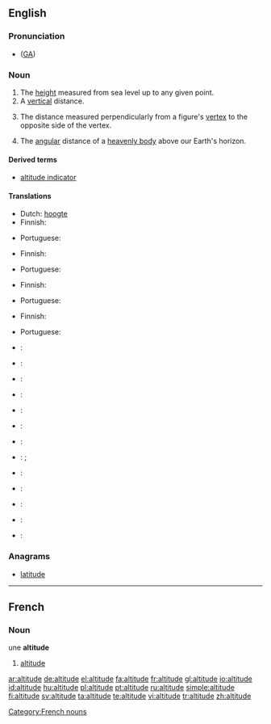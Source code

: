 ==English==
{{wikipedia}}
===Pronunciation===
*{{IPA|/ˈæltəˌtud/}} ([[w:General American|GA]])

===Noun===
{{en-noun}}

# The [[height]] measured from sea level up to any given point.
# A [[vertical]] distance.
# {{geometry}} The distance measured perpendicularly from a figure's [[vertex]] to the opposite side of the vertex.
# {{astronomy}} The [[angular]] distance of a [[heavenly body]] above our Earth's horizon.

====Derived terms====
* [[altitude indicator]]

====Translations====
{{trans-top|height measured from sea}}
* Dutch: [[hoogte]]
* Finnish: {{t-|fi|korkeus}}
{{trans-mid}}
* Portuguese: {{t+|pt|altitude|f}}
{{trans-bottom}}

{{trans-top|distance measured upwards}}
* Finnish: {{t-|fi|korkeus}}
{{trans-mid}}
* Portuguese: {{t+|pt|altitude|f}}
{{trans-bottom}}

{{trans-top|distance measured perpendicularly from a figure's vertex to the opposite side of the vertex}}
* Finnish: {{t-|fi|korkeus}}
{{trans-mid}}
* Portuguese: {{t+|pt|altitude|f}}
{{trans-bottom}}

{{trans-top|distance measured angularly of a heavenly body}}
* Finnish: {{t-|fi|korkeus}}
{{trans-mid}}
* Portuguese: {{t+|pt|altitude|f}}
{{trans-bottom}}

{{checktrans-top}}
* {{ttbc|Chinese}}: {{t-|cmn|海拔|sc=Hani|xs=Mandarin}}
* {{ttbc|Dutch}}: {{t+|nl|hoogte}}
* {{ttbc|Esperanto}}: {{t|eo|alteco|xs=Esperanto}}
* {{ttbc|French}}: {{t+|fr|altitude|f}}
* {{ttbc|German}}: {{t+|de|Höhe}}
* {{ttbc|Interlingua}}: {{t-|ia|altitude|xs=Interlingua}}
{{checktrans-mid}}
* {{ttbc|Italian}}: {{t+|it|altezza|f}}
* {{ttbc|Japanese}}: {{t|ja|高さ|tr=takasa|sc=Jpan}}; {{t|ja|高度|tr=kōdo|sc=Jpan}}
* {{ttbc|Korean}}: {{t|ko|고도|sc=Hang}}
* {{ttbc|Kurdish}}: {{t|ku|به‌رزی|sc=KUchar}}
* {{ttbc|Polish}}: {{t|pl|wysokość bezwzględna}}
* {{ttbc|Spanish}}: {{t+|es|altitud}}
* {{ttbc|Swedish}}: {{t-|sv|altitud|c}}
{{checktrans-bottom}}

===Anagrams===
* [[latitude]]
----

==French==
===Noun===
une '''altitude''' {{f}}
# [[#English|altitude]]

[[Category:French nouns]]

[[ar:altitude]]
[[de:altitude]]
[[el:altitude]]
[[fa:altitude]]
[[fr:altitude]]
[[gl:altitude]]
[[io:altitude]]
[[id:altitude]]
[[hu:altitude]]
[[pl:altitude]]
[[pt:altitude]]
[[ru:altitude]]
[[simple:altitude]]
[[fi:altitude]]
[[sv:altitude]]
[[ta:altitude]]
[[te:altitude]]
[[vi:altitude]]
[[tr:altitude]]
[[zh:altitude]]